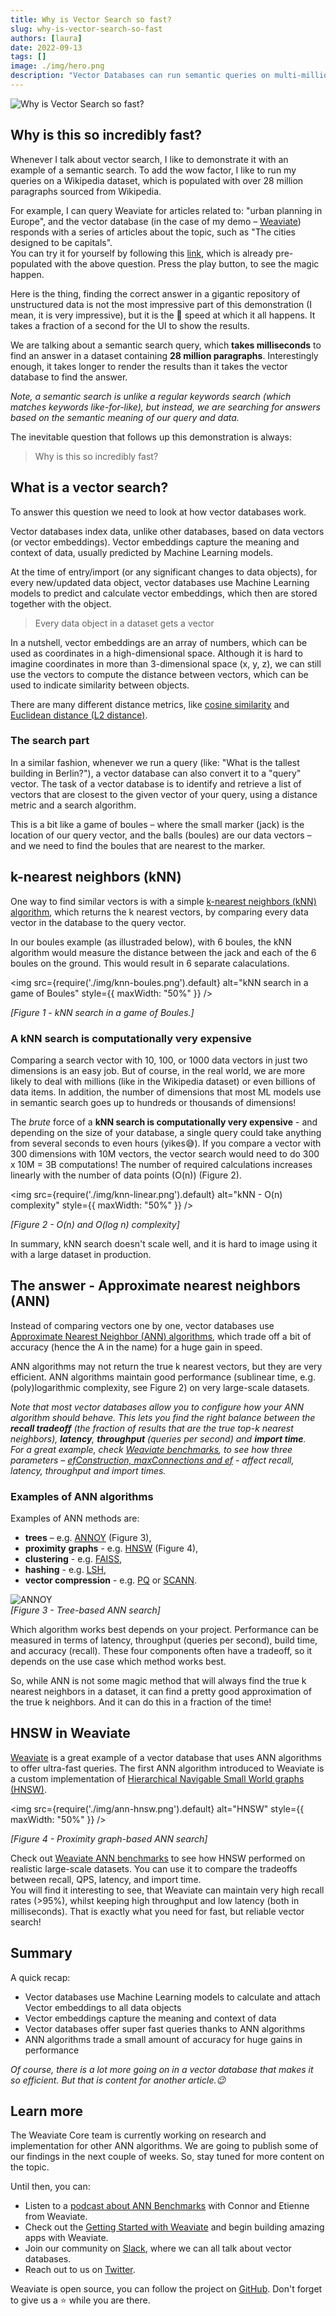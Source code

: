 ```yaml
---
title: Why is Vector Search so fast?
slug: why-is-vector-search-so-fast
authors: [laura]
date: 2022-09-13
tags: []
image: ./img/hero.png
description: "Vector Databases can run semantic queries on multi-million datasets in milliseconds. How is that possible?"
---
```

![Why is Vector Search so fast?](./img/hero.png)

<!-- truncate -->

## Why is this so incredibly fast?

Whenever I talk about vector search, I like to demonstrate it with an example of a semantic search. To add the wow factor, I like to run my queries on a Wikipedia dataset, which is populated with over 28 million paragraphs sourced from Wikipedia.

For example, I can query Weaviate for articles related to: "urban planning in Europe", and the vector database (in the case of my demo – [Weaviate](/developers/weaviate/)) responds with a series of articles about the topic, such as "The cities designed to be capitals".<br/>
You can try it for yourself by following this [link](https://link.weaviate.io/3LiVxqp), which is already pre-populated with the above question. Press the play button, to see the magic happen.

Here is the thing, finding the correct answer in a gigantic repository of unstructured data is not the most impressive part of this demonstration (I mean, it is very impressive), but it is the 🚀 speed at which it all happens. It takes a fraction of a second for the UI to show the results.

We are talking about a semantic search query, which **takes milliseconds** to find an answer in a dataset containing **28 million paragraphs**. Interestingly enough, it takes longer to render the results than it takes the vector database to find the answer.

*Note, a semantic search is unlike a regular keywords search (which matches keywords like-for-like), but instead, we are searching for answers based on the semantic meaning of our query and data.*

The inevitable question that follows up this demonstration is always:

> Why is this so incredibly fast?

## What is a vector search?
To answer this question we need to look at how vector databases work.

Vector databases index data, unlike other databases, based on data vectors (or vector embeddings). Vector embeddings capture the meaning and context of data, usually predicted by Machine Learning models.

At the time of entry/import (or any significant changes to data objects), for every new/updated data object, vector databases use Machine Learning models to predict and calculate vector embeddings, which then are stored together with the object.

> Every data object in a dataset gets a vector

In a nutshell, vector embeddings are an array of numbers, which can be used as coordinates in a high-dimensional space. Although it is hard to imagine coordinates in more than 3-dimensional space (x, y, z), we can still use the vectors to compute the distance between vectors, which can be used to indicate similarity between objects. <br/>

There are many different distance metrics, like [cosine similarity](https://en.wikipedia.org/wiki/Cosine_similarity) and [Euclidean distance (L2 distance)](https://en.wikipedia.org/wiki/Euclidean_distance).

### The search part
In a similar fashion, whenever we run a query (like: "What is the tallest building in Berlin?"), a vector database can also convert it to a "query" vector. The task of a vector database is to identify and retrieve a list of vectors that are closest to the given vector of your query, using a distance metric and a search algorithm.

This is a bit like a game of boules – where the small marker (jack) is the location of our query vector, and the balls (boules) are our data vectors – and we need to find the boules that are nearest to the marker.

## k-nearest neighbors (kNN)
One way to find similar vectors is with a simple [k-nearest neighbors (kNN) algorithm](https://en.wikipedia.org/wiki/K-nearest_neighbors_algorithm), which returns the k nearest vectors, by comparing every data vector in the database to the query vector.

In our boules example (as illustraded below), with 6 boules, the kNN algorithm would measure the distance between the jack and each of the 6 boules on the ground. This would result in 6 separate calaculations.

<img
  src={require('./img/knn-boules.png').default}
  alt="kNN search in a game of Boules"
  style={{ maxWidth: "50%" }}
/>

*[Figure 1 - kNN search in a game of Boules.]*

### A kNN search is computationally very expensive
Comparing a search vector with 10, 100, or 1000 data vectors in just two dimensions is an easy job. But of course, in the real world, we are more likely to deal with millions (like in the Wikipedia dataset) or even billions of data items. In addition, the number of dimensions that most ML models use in semantic search goes up to hundreds or thousands of dimensions!

The *brute* force of a **kNN search is computationally very expensive** - and depending on the size of your database, a single query could take anything from several seconds to even hours (yikes😅). If you compare a vector with 300 dimensions with 10M vectors, the vector search would need to do 300 x 10M = 3B computations! The number of required calculations increases linearly with the number of data points (O(n)) (Figure 2).

<img
  src={require('./img/knn-linear.png').default}
  alt="kNN - O(n) complexity"
  style={{ maxWidth: "50%" }}
/>

*[Figure 2 - O(n) and O(log n) complexity]*

In summary, kNN search doesn't scale well, and it is hard to image using it with a large dataset in production.

## The answer - Approximate nearest neighbors (ANN)
Instead of comparing vectors one by one, vector databases use [Approximate Nearest Neighbor (ANN) algorithms](https://en.wikipedia.org/wiki/Nearest_neighbor_search#Approximation_methods), which trade off a bit of accuracy (hence the A in the name) for a huge gain in speed.

ANN algorithms may not return the true k nearest vectors, but they are very efficient. ANN algorithms maintain good performance (sublinear time, e.g. (poly)logarithmic complexity, see Figure 2) on very large-scale datasets.

*Note that most vector databases allow you to configure how your ANN algorithm should behave. This lets you find the right balance between the **recall tradeoff** (the fraction of results that are the true top-k nearest neighbors), **latency**, **throughput** (queries per second) and **import time**.*<br/>
*For a great example, check [Weaviate benchmarks](/developers/weaviate/benchmarks/ann#sift1m-1m-128d-vectors-l2-distance), to see how three parameters – [efConstruction, maxConnections and ef](/developers/weaviate/benchmarks/ann#what-is-being-measured) - affect recall, latency, throughput and import times.*

### Examples of ANN algorithms
Examples of ANN methods are:
* **trees** – e.g. [ANNOY](https://github.com/spotify/annoy) (Figure 3),
* **proximity** **graphs** - e.g. [HNSW](https://arxiv.org/abs/1603.09320) (Figure 4),
* **clustering** - e.g. [FAISS](https://github.com/facebookresearch/faiss),
* **hashing** - e.g. [LSH](https://en.wikipedia.org/wiki/Locality-sensitive_hashing),
* **vector compression** - e.g. [PQ](https://ieeexplore.ieee.org/document/5432202) or [SCANN](https://ai.googleblog.com/2020/07/announcing-scann-efficient-vector.html).

![ANNOY](./img/ann-annoy.png)<br/>
*[Figure 3 - Tree-based ANN search]*

Which algorithm works best depends on your project. Performance can be measured in terms of latency, throughput (queries per second), build time, and accuracy (recall). These four components often have a tradeoff, so it depends on the use case which method works best.

So, while ANN is not some magic method that will always find the true k nearest neighbors in a dataset, it can find a pretty good approximation of the true k neighbors. And it can do this in a fraction of the time!

## HNSW in Weaviate
[Weaviate](/developers/weaviate/) is a great example of a vector database that uses ANN algorithms to offer ultra-fast queries. The first ANN algorithm introduced to Weaviate is a custom implementation of [Hierarchical Navigable Small World graphs (HNSW)](/developers/weaviate/concepts/vector-index#hnsw).

<img
  src={require('./img/ann-hnsw.png').default}
  alt="HNSW"
  style={{ maxWidth: "50%" }}
/>

*[Figure 4 - Proximity graph-based ANN search]*

Check out [Weaviate ANN benchmarks](/developers/weaviate/benchmarks/ann) to see how HNSW performed on realistic large-scale datasets. You can use it to compare the tradeoffs between recall, QPS, latency, and import time.<br/>
You will find it interesting to see, that Weaviate can maintain very high recall rates (>95%), whilst keeping high throughput and low latency (both in milliseconds). That is exactly what you need for fast, but reliable vector search!

## Summary
A quick recap:
* Vector databases use Machine Learning models to calculate and attach Vector embeddings to all data objects
* Vector embeddings capture the meaning and context of data
* Vector databases offer super fast queries thanks to ANN algorithms
* ANN algorithms trade a small amount of accuracy for huge gains in performance

*Of course, there is a lot more going on in a vector database that makes it so efficient. But that is content for another article.😉*

## Learn more
The Weaviate Core team is currently working on research and implementation for other ANN algorithms. We are going to publish some of our findings in the next couple of weeks. So, stay tuned for more content on the topic.

Until then, you can:
* Listen to a [podcast about ANN Benchmarks](https://youtu.be/kG3ji89AFyQ) with Connor and Etienne from Weaviate.
* Check out the [Getting Started with Weaviate](/developers/weaviate/quickstart) and begin building amazing apps with Weaviate.
* Join our community on [Slack](https://weaviate.io/slack), where we can all talk about vector databases.
* Reach out to us on [Twitter](https://twitter.com/weaviate_io).

Weaviate is open source, you can follow the project on [GitHub](https://github.com/weaviate/weaviate). Don't forget to give us a ⭐️ while you are there.
